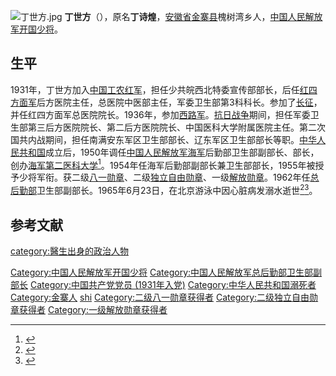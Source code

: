 [[File:丁世方.jpg|thumb]]
'''丁世方'''（{{bd|1912年||1965年|catIdx=}}），原名'''丁诗煌'''，[[安徽省|安徽省]][[金寨县|金寨县]]槐树湾乡人，[[中国人民解放军开国少将|中国人民解放军开国少将]]。

==生平==
1931年，丁世方加入[[中国工农红军|中国工农红军]]，担任少共皖西北特委宣传部部长，后任[[红四方面军|红四方面军]]后方医院主任，总医院中医部主任，军委卫生部第3科科长。参加了[[长征|长征]]，并任红四方面军总医院院长。1936年，参加[[西路军|西路军]]。[[抗日战争|抗日战争]]期间，担任军委卫生部第三后方医院院长、第二后方医院院长、中国医科大学附属医院主任。第二次国共内战期间，担任南满安东军区卫生部部长、辽东军区卫生部部长等职。[[中华人民共和国|中华人民共和国]]成立后，1950年调任[[中国人民解放军海军|中国人民解放军海军]]后勤部卫生部副部长、部长，创办[[海军第二医科大学|海军第二医科大学]]<ref name="国涛宋宋国涛2004">{{cite book|author1=国涛宋|author2=宋国涛|title=中国元帅将军授衔全纪录 中国人民解放军1955-1964年元帅将军授衔纪事|url=http://books.google.com/books?id=LmS6AAAAIAAJ|year=2004|publisher=中央编译出版社|page=181}}</ref>。1954年任海军后勤部副部长兼卫生部部长，1955年被授予少将军衔。获二级[[八一勋章_(1955年)|八一勋章]]、二级[[独立自由勋章|独立自由勋章]]、一级[[解放勋章|解放勋章]]。1962年任[[总后勤部|总后勤部]]卫生部副部长。1965年6月23日，在北京游泳中因心脏病发溺水逝世<ref>{{cite book|title=安徽省志|url=http://books.google.com/books?id=sh4LAQAAMAAJ|publisher=安徽人民出版社|page=487}}</ref><ref name="川陕苏区将帅碑林办公室1995">{{cite book|author=川陕苏区将帅碑林办公室|title=川陕苏区将帅碑林碑文集|url=http://books.google.com/books?id=UAg2AQAAIAAJ|year=1995|publisher=中国共产党四川省巴中地区委员会}}</ref>。

==参考文献==
{{reflist}}

{{DEFAULTSORT:ding shifang}}

[[Category:中国人民解放军开国少将|Category:中国人民解放军开国少将]]
[[Category:中国人民解放军总后勤部卫生部副部长|Category:中国人民解放军总后勤部卫生部副部长]]
[[Category:中国共产党党员_(1931年入党)|Category:中国共产党党员 (1931年入党)]]
[[Category:中华人民共和国溺死者|Category:中华人民共和国溺死者]]
[[Category:金寨人|Category:金寨人]]
[[Category:丁姓|shi]]
[[Category:二级八一勋章获得者|Category:二级八一勋章获得者]]
[[Category:二级独立自由勋章获得者|Category:二级独立自由勋章获得者]]
[[Category:一级解放勋章获得者|Category:一级解放勋章获得者]]
[[category:醫生出身的政治人物|category:醫生出身的政治人物]]